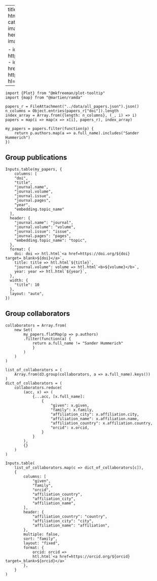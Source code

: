 
---
title: "Sander Hummerich"
format:
  html:
    echo: false
    keep-hidden: true
categories:
  - phd student
  - current
image: ../static/sander.jpg
about:
  id: hero-heading
  template: solana
  image: ../static/sander.jpg
  links:

    - icon: github
      text: Github
      href: https://github.com/hummerichsander
    - icon: google
      text: Google Scholar
      href: https://scholar.google.com/citations?hl=de&user=ELi2EVIAAAAJ
---


```ojs
import {Plot} from "@mkfreeman/plot-tooltip"
import {map} from "@martien/ramda"

papers_r = FileAttachment("../data/all_papers.json").json()
n_columns = Object.entries(papers_r["doi"]).length
index_array = Array.from({length: n_columns}, (_, i) => i)
papers = map(i => map(x => x[i], papers_r), index_array)

my_papers = papers.filter(function(p) {
    return p.authors.map(a => a.full_name).includes("Sander Hummerich")
})
```

:::{#hero-heading}






:::

## Group publications

```ojs
Inputs.table(my_papers, {
    columns: [
    "doi",
    "title",
    "journal.name",
    "journal.volume",
    "journal.issue",
    "journal.pages",
    "year",
    "embedding.topic_name"
  ],
  header: {
    "journal.name": "journal",
    "journal.volume": "volume",
    "journal.issue": "issue",
    "journal.pages": "pages",
    "embedding.topic_name": "topic",
  },
  format: {
    doi: doi => htl.html`<a href=https://doi.org/${doi} target=_blank>${doi}</a>`,
    title: title => htl.html`${title}`,
    "journal.volume": volume => htl.html`<b>${volume}</b>`,
    year: year => htl.html`${year}`,
  },
  width: {
    "title": 10
  },
  layout: "auto",
})
```

## Group collaborators

```ojs
collaborators = Array.from(
    new Set(
        my_papers.flatMap(p => p.authors)
        .filter(function(a) {
            return a.full_name != "Sander Hummerich"
            }
        )
    )
)

list_of_collaborators = (
    Array.from(d3.group(collaborators, a => a.full_name).keys())
)
dict_of_collaborators = (
    collaborators.reduce(
        (acc, x) => (
            {...acc, [x.full_name]:
                {
                    "given": x.given,
                    "family": x.family,
                    "affiliation_city": x.affiliation.city,
                    "affiliation_name": x.affiliation.name,
                    "affiliation_country": x.affiliation.country,
                    "orcid": x.orcid,
                }
            }
        ),
        {}
    )
)

Inputs.table(
    list_of_collaborators.map(c => dict_of_collaborators[c]),
    {
        columns: [
            "given",
            "family",
            "orcid",
            "affiliation_country",
            "affiliation_city",
            "affiliation_name",
        ],
        header: {
            "affiliation_country": "country",
            "affiliation_city": "city",
            "affiliation_name": "affiliation",
        },
        multiple: false,
        sort: "family",
        layout: "fixed",
        format: {
            orcid: orcid =>
            htl.html`<a href=https://orcid.org/${orcid} target=_blank>${orcid}</a>`
        },
    }
)
```

